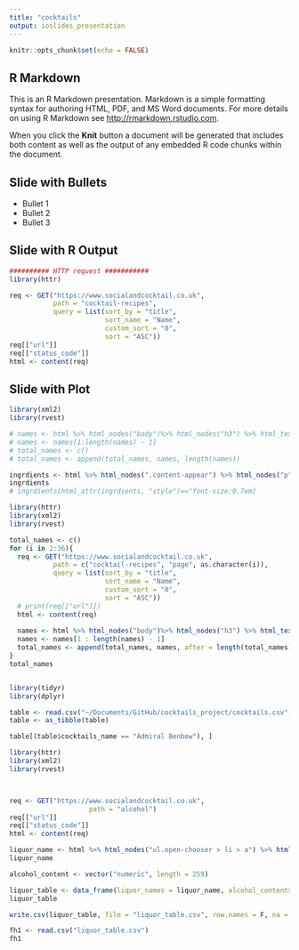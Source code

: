```yaml
---
title: "cocktails"
output: ioslides_presentation
---
```


```r
knitr::opts_chunk$set(echo = FALSE)
```

## R Markdown

This is an R Markdown presentation. Markdown is a simple formatting syntax for authoring HTML, PDF, and MS Word documents. For more details on using R Markdown see <http://rmarkdown.rstudio.com>.

When you click the **Knit** button a document will be generated that includes both content as well as the output of any embedded R code chunks within the document.

## Slide with Bullets

- Bullet 1
- Bullet 2
- Bullet 3

## Slide with R Output

```r
########## HTTP request ###########
library(httr)

req <- GET("https://www.socialandcocktail.co.uk",
           path = "cocktail-recipes",
           query = list(sort_by = "title",
                        sort_name = "Name",
                        custom_sort = "0",
                        sort = "ASC"))
req[["url"]]
req[["status_code"]]
html <- content(req)


```

## Slide with Plot

```r
library(xml2)
library(rvest)

# names <- html %>% html_nodes("body")%>% html_nodes("h3") %>% html_text()
# names <- names[1:length(names) - 1]
# total_names <- c()
# total_names <- append(total_names, names, length(names))

ingrdients <- html %>% html_nodes(".content-appear") %>% html_nodes("p") %>% html_text(",")
ingrdients
# ingrdients[html_attr(ingrdients, "style")=="font-size:0.7em]
```


```r
library(httr)
library(xml2)
library(rvest)

total_names <- c()
for (i in 2:36){
  req <- GET("https://www.socialandcocktail.co.uk",
           path = c("cocktail-recipes", "page", as.character(i)),
           query = list(sort_by = "title",
                        sort_name = "Name",
                        custom_sort = "0",
                        sort = "ASC"))
  # print(req[["url"]])
  html <- content(req)
  
  names <- html %>% html_nodes("body")%>% html_nodes("h3") %>% html_text()
  names <- names[1 : length(names) - 1]
  total_names <- append(total_names, names, after = length(total_names))
}
total_names



```



```r
library(tidyr)
library(dplyr)

table <- read.csv("~/Documents/GitHub/cocktails_project/cocktails.csv")
table <- as_tibble(table)

```

```r
table[(table$cocktails_name == "Admiral Benbow"), ]

```
```r
library(httr)
library(xml2)
library(rvest)



req <- GET("https://www.socialandcocktail.co.uk",
                    path = "alcohol")
req[["url"]]
req[["status_code"]]
html <- content(req)

liquor_name <- html %>% html_nodes("ul.open-chooser > li > a") %>% html_text()
liquor_name

alcohol_content <- vector("numeric", length = 259)

liquor_table <- data_frame(liquor_names = liquor_name, alcohol_contents = alcohol_content)
liquor_table

write.csv(liquor_table, file = "liquor_table.csv", row.names = F, na = " ", sep = ",")
```

```r
fh1 <- read.csv("liquor_table.csv")
fh1


```